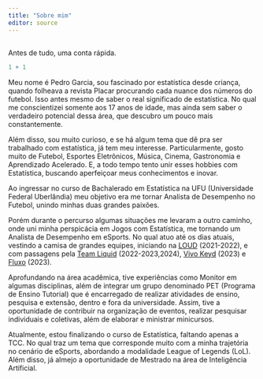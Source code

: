 ---
title: "Sobre mim"
editor: source
---

## {.justify}

Antes de tudo, uma conta rápida.

```{r}
1 + 1
```

Meu nome é Pedro Garcia, sou fascinado por estatística desde criança, quando folheava a revista Placar procurando cada nuance dos números do futebol. Isso antes mesmo de saber o real significado de estatística. No qual me conscientizei somente aos 17 anos de idade, mas ainda sem saber o verdadeiro potencial dessa área, que descubro um pouco mais constantemente.

Além disso, sou muito curioso, e se há algum tema que dê pra ser trabalhado com estatística, já tem meu interesse. Particularmente, gosto muito de Futebol, Esportes Eletrônicos, Música, Cinema, Gastronomia e Aprendizado Acelerado. E, a todo tempo tento unir esses hobbies com Estatística, buscando aperfeiçoar meus conhecimentos e inovar.

Ao ingressar no curso de Bachalerado em Estatística na UFU (Universidade Federal Uberlândia) meu objetivo era me tornar Analista de Desempenho no Futebol, unindo minhas duas grandes paixões.

Porém durante o percurso algumas situações me levaram a outro caminho, onde uni minha perspicácia em Jogos com Estatística, me tornando um Analista de Desempenho em eSports. No qual atuo até os dias atuais, vestindo a camisa de grandes equipes, iniciando na [LOUD](https://www.instagram.com/loudgg/) (2021-2022), e com passagens pela [Team Liquid](https://www.instagram.com/teamliquidbr/) (2022-2023,2024), [Vivo Keyd](https://www.instagram.com/vivokeyd/) (2023) e [Fluxo](https://www.instagram.com/fluxogg/) (2023).

Aprofundando na área acadêmica, tive experiências como Monitor em algumas disciplinas, além de integrar um grupo denominado PET (Programa de Ensino Tutorial) que é encarregado de realizar atividades de ensino, pesquisa e extensão, dentro e fora da universidade. Assim, tive a oportunidade de contribuir na organização de eventos, realizar pesquisar individuais e coletivas, além de elaborar e ministrar minicursos.

Atualmente, estou finalizando o curso de Estatística, faltando apenas a TCC. No qual traz um tema que corresponde muito com a minha trajetória no cenário de eSports, abordando a modalidade League of Legends (LoL). Além disso, já almejo a oportunidade de Mestrado na área de Inteligência Artificial.
